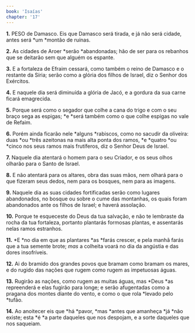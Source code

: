 ```yaml
---
book: 'Isaías'
chapter: '17'
---
```


**1.** PESO de Damasco. Eis que Damasco será tirada, e já não será cidade, antes será *um *montão de ruínas.

**2.** As cidades de Aroer *serão *abandonadas; hão de ser para os rebanhos que se deitarão sem que alguém os espante.

**3.** E a fortaleza de Efraim cessará, como também o reino de Damasco e o restante da Síria; serão como a glória dos filhos de Israel, diz o Senhor dos Exércitos.

**4.** E naquele dia será diminuída a glória de Jacó, e a gordura da sua carne ficará emagrecida.

**5.** Porque será como o segador que colhe a cana do trigo e com o seu braço sega as espigas; *e *será também como o que colhe espigas no vale de Refaim.

**6.** Porém ainda ficarão nele *alguns *rabiscos, como no sacudir da oliveira: duas *ou *três azeitonas na mais alta ponta dos ramos, *e *quatro *ou *cinco nos seus ramos mais frutíferos, diz o Senhor Deus de Israel.

**7.** Naquele dia atentará o homem para o seu Criador, e os seus olhos olharão para o Santo de Israel.

**8.** E não atentará para os altares, obra das suas mãos, nem olhará para o que fizeram seus dedos, nem para os bosques, nem para as imagens.

**9.** Naquele dia as suas cidades fortificadas serão como lugares abandonados, no bosque ou sobre o cume das montanhas, os quais foram abandonados ante os filhos de Israel; e haverá assolação.

**10.** Porque te esqueceste do Deus da tua salvação, e não te lembraste da rocha da tua fortaleza, portanto plantarás formosas plantas, e assentarás nelas ramos estranhos.

**11.** *E *no dia em que as plantares *as *farás crescer, e pela manhã farás que a tua semente brote; *mas* a colheita voará no dia da angústia e das dores insofríveis.

**12.** Ai do bramido dos grandes povos que bramam como bramam os mares, e do rugido das nações que rugem como rugem as impetuosas águas.

**13.** Rugirão as nações, como rugem as muitas águas, mas *Deus *as repreenderá e elas fugirão para longe; e serão afugentadas como a pragana dos montes diante do vento, e como o que rola *levado pelo *tufão.

**14.** Ao anoitecer eis que *há *pavor, *mas *antes que amanheça *já *não existe; esta *é *a parte daqueles que nos despojam, e a sorte daqueles que nos saqueiam.